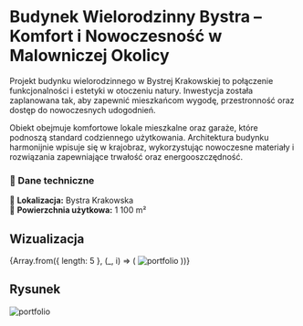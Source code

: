 
# **Budynek Wielorodzinny Bystra – Komfort i Nowoczesność w Malowniczej Okolicy**  

Projekt budynku wielorodzinnego w Bystrej Krakowskiej to połączenie funkcjonalności i estetyki w otoczeniu natury. Inwestycja została zaplanowana tak, aby zapewnić mieszkańcom wygodę, przestronność oraz dostęp do nowoczesnych udogodnień.  

Obiekt obejmuje komfortowe lokale mieszkalne oraz garaże, które podnoszą standard codziennego użytkowania. Architektura budynku harmonijnie wpisuje się w krajobraz, wykorzystując nowoczesne materiały i rozwiązania zapewniające trwałość oraz energooszczędność.  

### **📌 Dane techniczne**  
📍 **Lokalizacja:** Bystra Krakowska  
🏢 **Powierzchnia użytkowa:** 1 100 m²   

## Wizualizacja

<div style={{ display: 'grid', gridTemplateColumns: 'repeat(2, 1fr)', gap: '14px' }}>
  {Array.from({ length: 5 }, (_, i) => (
    <Zoom key={i}>
      <img 
        alt="portfolio" 
        src={`/compressed/wielo/bystra/${i + 1}.jpg`} 
        style={{ width: '100%', backgroundColor: 'white', objectFit: 'cover' }} 
      />
    </Zoom>
  ))}
</div>


## Rysunek

<Zoom>
  <img alt="portfolio" src={`/compressed/wielo/bystra/7.png`} style={{ backgroundColor: 'white' }} />
</Zoom>

